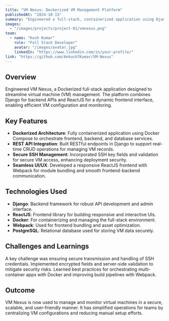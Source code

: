 ---
title: "VM Nexus: Dockerized VM Management Platform"
publishedAt: "2024-10-15"
summary: "Engineered a full-stack, containerized application using Django and React for scalable virtual machine management with secure SSH integration."
images:
  - "/images/projects/project-01/vmnexus.png"
team:
  - name: "Kush Kumar"
    role: "Full Stack Developer"
    avatar: "/images/avatar.jpg"
    linkedIn: "https://www.linkedin.com/in/your-profile/"
link: "https://github.com/Ankush7Kumar/VM-Nexus"
---

## Overview

Engineered VM Nexus, a Dockerized full-stack application designed to streamline virtual machine (VM) management. The platform combines Django for backend APIs and ReactJS for a dynamic frontend interface, enabling efficient VM configuration and monitoring.

## Key Features

- **Dockerized Architecture**: Fully containerized application using Docker Compose to orchestrate frontend, backend, and database services.
- **REST API Integration**: Built RESTful endpoints in Django to support real-time CRUD operations for managing VM records.
- **Secure SSH Management**: Incorporated SSH key fields and validation for secure VM access, enhancing deployment security.
- **Seamless UI/UX**: Developed a responsive ReactJS frontend with Webpack for module bundling and smooth frontend-backend communication.

## Technologies Used

- **Django**: Backend framework for robust API development and admin interface.
- **ReactJS**: Frontend library for building responsive and interactive UIs.
- **Docker**: For containerizing and managing the full-stack environment.
- **Webpack**: Used for frontend bundling and asset optimization.
- **PostgreSQL**: Relational database used for storing VM data securely.

## Challenges and Learnings

A key challenge was ensuring secure transmission and handling of SSH credentials. Implemented encrypted fields and server-side validation to mitigate security risks. Learned best practices for orchestrating multi-container apps with Docker and improving build pipelines with Webpack.

## Outcome

VM Nexus is now used to manage and monitor virtual machines in a secure, scalable, and user-friendly manner. It has simplified operations for teams by centralizing VM configurations and reducing manual setup efforts.
```
